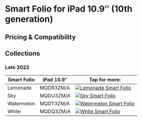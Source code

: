 
# Smart Folio for iPad 10.9″ (10th generation)

## Pricing & Compatibility

## Collections

### Late 2022

| Smart Folio | iPad 10.9″ | Tap for more: |
| --- | --- | --- |
| Lemonade | MQDR3<wbr/>ZM/A | <a href="/ipad_10/MQDR3" target="_blank">![Lemonade Smart Folio](/everypreview/MQDR3_AV4.png)</a> |
| Sky | MQDU3<wbr/>ZM/A | <a href="/ipad_10/MQDU3" target="_blank">![Sky Smart Folio](/everypreview/MQDU3_AV4.png)</a> |
| Watermelon | MQDT3<wbr/>ZM/A | <a href="/ipad_10/MQDT3" target="_blank">![Watermelon Smart Folio](/everypreview/MQDT3_AV4.png)</a> |
| White | MQDQ3<wbr/>ZM/A | <a href="/ipad_10/MQDQ3" target="_blank">![White Smart Folio](/everypreview/MQDQ3_AV4.png)</a> |
